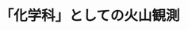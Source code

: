 ﻿---
title: "「化学科」としての火山観測"
category: "理学院"
vol: 35
interviewee: "大場武・草津白根火山観測所 "
url: ""
tags: []
pdf: "35-5.pdf"
career: ""
preface: "学問の分野では他の分野が少なからず関わっている。ここ草津白根火山観測所では唯一、化学科として火山の研究をしている（1998年12月当時）。"
---
